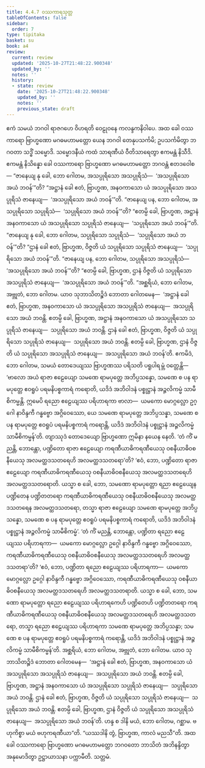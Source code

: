 ```yaml
---
title: 4.4.7 ဝဿကာရသုတ္တ
tableOfContents: false
sidebar:
  order: 7
type: tipitaka
basket: su
book: a4
review:
  current: review
  updated: '2025-10-27T21:48:22.900348'
  updated_by: ''
  notes: ''
  history:
  - state: review
    date: '2025-10-27T21:48:22.900348'
    updated_by: ''
    notes: ''
    previous_state: draft
---
```



<ReviewStatus review={frontmatter.review} showDetails={true} />

<HypothesisAnnotation frontmatter={frontmatter} />

<DynamicBreadcrumb />

<Division number="187" book="a4" e="ch" v="15" p="499">

<Paragraph number="1146" book="a4">
ဧကံ သမယံ ဘဂဝါ ရာဇဂဟေ ဝိဟရတိ ဝေဠုဝနေ ကလန္ဒကနိဝါပေ. အထ ခေါ ဝဿကာရော ဗြာဟ္မဏော မဂဓမဟာမတ္တော ယေန ဘဂဝါ တေနုပသင်္ကမိ; ဥပသင်္ကမိတွာ ဘဂဝတာ သဒ္ဓိံ သမ္မောဒိ. သမ္မောဒနီယံ ကထံ သာရဏီယံ ဝီတိသာရေတွာ ဧကမန္တံ နိသီဒိ. ဧကမန္တံ နိသိန္နော ခေါ ဝဿကာရော ဗြာဟ္မဏော မဂဓမဟာမတ္တော ဘဂဝန္တံ ဧတဒဝေါစ—
</Paragraph>

<Paragraph number="1147" book="a4">
“ဇာနေယျ နု ခေါ, ဘော ဂေါတမ, အသပ္ပုရိသော အသပ္ပုရိသံ—  ‘အသပ္ပုရိသော အယံ ဘဝန်’”တိ? “အဋ္ဌာနံ ခေါ ဧတံ, ဗြာဟ္မဏ, အနဝကာသော ယံ အသပ္ပုရိသော အသပ္ပုရိသံ ဇာနေယျ—  ‘အသပ္ပုရိသော အယံ ဘဝန်’”တိ. “ဇာနေယျ ပန, ဘော ဂေါတမ, အသပ္ပုရိသော သပ္ပုရိသံ—  ‘သပ္ပုရိသော အယံ ဘဝန်’”တိ? “ဧတမ္ပိ ခေါ, ဗြာဟ္မဏ, အဋ္ဌာနံ အနဝကာသော ယံ အသပ္ပုရိသော သပ္ပုရိသံ ဇာနေယျ—  ‘သပ္ပုရိသော အယံ ဘဝန်’”တိ. “ဇာနေယျ နု ခေါ, ဘော ဂေါတမ, သပ္ပုရိသော သပ္ပုရိသံ—  ‘သပ္ပုရိသော အယံ ဘဝန်’”တိ? “ဌာနံ ခေါ ဧတံ, ဗြာဟ္မဏ, ဝိဇ္ဇတိ ယံ သပ္ပုရိသော သပ္ပုရိသံ ဇာနေယျ—  ‘သပ္ပုရိသော အယံ ဘဝန်’”တိ. “ဇာနေယျ ပန, ဘော ဂေါတမ, သပ္ပုရိသော အသပ္ပုရိသံ—  ‘အသပ္ပုရိသော အယံ ဘဝန်’”တိ? “ဧတမ္ပိ ခေါ, ဗြာဟ္မဏ, ဌာနံ ဝိဇ္ဇတိ ယံ သပ္ပုရိသော အသပ္ပုရိသံ ဇာနေယျ—  ‘အသပ္ပုရိသော အယံ ဘဝန်’”တိ.
</Paragraph>

<Paragraph number="1148" book="a4">
“အစ္ဆရိယံ, ဘော ဂေါတမ, အဗ္ဘုတံ, ဘော ဂေါတမ. ယာဝ သုဘာသိတဉ္စိဒံ ဘောတာ ဂေါတမေန—  ‘အဋ္ဌာနံ ခေါ ဧတံ, ဗြာဟ္မဏ, အနဝကာသော ယံ အသပ္ပုရိသော အသပ္ပုရိသံ ဇာနေယျ—  အသပ္ပုရိသော အယံ ဘဝန္တိ. ဧတမ္ပိ ခေါ, ဗြာဟ္မဏ, အဋ္ဌာနံ အနဝကာသော ယံ အသပ္ပုရိသော သပ္ပုရိသံ ဇာနေယျ—  သပ္ပုရိသော အယံ ဘဝန္တိ. ဌာနံ ခေါ ဧတံ, ဗြာဟ္မဏ, ဝိဇ္ဇတိ ယံ သပ္ပုရိသော သပ္ပုရိသံ ဇာနေယျ—  သပ္ပုရိသော အယံ ဘဝန္တိ. ဧတမ္ပိ ခေါ, ဗြာဟ္မဏ, ဌာနံ ဝိဇ္ဇတိ ယံ သပ္ပုရိသော အသပ္ပုရိသံ ဇာနေယျ—  အသပ္ပုရိသော အယံ ဘဝန်’တိ.
</Paragraph>

<Paragraph number="1149" book="a4">
ဧကမိဒံ, ဘော ဂေါတမ, သမယံ တောဒေယျဿ ဗြာဟ္မဏဿ ပရိသတိ ပရူပါရမ္ဘံ ဝတ္တေန္တိ—  ‘ဗာလော အယံ ရာဇာ ဧဠေယျော သမဏေ ရာမပုတ္တေ အဘိပ္ပသန္နော, သမဏေ စ ပန ရာမပုတ္တေ ဧဝရူပံ ပရမနိပစ္စကာရံ ကရောတိ, ယဒိဒံ အဘိဝါဒနံ ပစ္စုဋ္ဌာနံ အဉ္ဇလိကမ္မံ သာမီစိကမ္မန္တိ. ဣမေပိ ရညော ဧဠေယျဿ ပရိဟာရကာ ဗာလာ—  ယမကော မောဂ္ဂလ္လော ဥဂ္ဂေါ နာဝိန္ဒကီ ဂန္ဓဗ္ဗော အဂ္ဂိဝေဿော, ယေ သမဏေ ရာမပုတ္တေ အဘိပ္ပသန္နာ, သမဏေ စ ပန ရာမပုတ္တေ ဧဝရူပံ ပရမနိပစ္စကာရံ ကရောန္တိ, ယဒိဒံ အဘိဝါဒနံ ပစ္စုဋ္ဌာနံ အဉ္ဇလိကမ္မံ သာမီစိကမ္မန်’တိ. တျာဿုဒံ တောဒေယျော ဗြာဟ္မဏော ဣမိနာ နယေန နေတိ. ‘တံ ကိံ မညန္တိ, ဘောန္တော, ပဏ္ဍိတော ရာဇာ ဧဠေယျော ကရဏီယာဓိကရဏီယေသု ဝစနီယာဓိဝစနီယေသု အလမတ္ထဒသတရေဟိ အလမတ္ထဒသတရော’တိ? ‘ဧဝံ, ဘော, ပဏ္ဍိတော ရာဇာ ဧဠေယျော ကရဏီယာဓိကရဏီယေသု ဝစနီယာဓိဝစနီယေသု အလမတ္ထဒသတရေဟိ အလမတ္ထဒသတရောတိ.
</Paragraph>

<Paragraph number="1150" book="a4">
ယသ္မာ စ ခေါ, ဘော, သမဏော ရာမပုတ္တော ရညာ ဧဠေယျေန ပဏ္ဍိတေန ပဏ္ဍိတတရော ကရဏီယာဓိကရဏီယေသု ဝစနီယာဓိဝစနီယေသု အလမတ္ထဒသတရေန အလမတ္ထဒသတရော, တသ္မာ ရာဇာ ဧဠေယျော သမဏေ ရာမပုတ္တေ အဘိပ္ပသန္နော, သမဏေ စ ပန ရာမပုတ္တေ ဧဝရူပံ ပရမနိပစ္စကာရံ ကရောတိ, ယဒိဒံ အဘိဝါဒနံ ပစ္စုဋ္ဌာနံ အဉ္ဇလိကမ္မံ သာမီစိကမ္မံ’.
</Paragraph>

<Paragraph number="1151" book="a4">
‘တံ ကိံ မညန္တိ, ဘောန္တော, ပဏ္ဍိတာ ရညော ဧဠေယျဿ ပရိဟာရကာ—  ယမကော မောဂ္ဂလ္လော ဥဂ္ဂေါ နာဝိန္ဒကီ ဂန္ဓဗ္ဗော အဂ္ဂိဝေဿော, ကရဏီယာဓိကရဏီယေသု ဝစနီယာဓိဝစနီယေသု အလမတ္ထဒသတရေဟိ အလမတ္ထဒသတရာ’တိ? ‘ဧဝံ, ဘော, ပဏ္ဍိတာ ရညော ဧဠေယျဿ ပရိဟာရကာ—  ယမကော မောဂ္ဂလ္လော ဥဂ္ဂေါ နာဝိန္ဒကီ ဂန္ဓဗ္ဗော အဂ္ဂိဝေဿော, ကရဏီယာဓိကရဏီယေသု ဝစနီယာဓိဝစနီယေသု အလမတ္ထဒသတရေဟိ အလမတ္ထဒသတရာတိ.
</Paragraph>

<Paragraph number="1152" book="a4">
ယသ္မာ စ ခေါ, ဘော, သမဏော ရာမပုတ္တော ရညော ဧဠေယျဿ ပရိဟာရကေဟိ ပဏ္ဍိတေဟိ ပဏ္ဍိတတရော ကရဏီယာဓိကရဏီယေသု ဝစနီယာဓိဝစနီယေသု အလမတ္ထဒသတရေဟိ အလမတ္ထဒသတရော, တသ္မာ ရညော ဧဠေယျဿ ပရိဟာရကာ သမဏေ ရာမပုတ္တေ အဘိပ္ပသန္နာ; သမဏေ စ ပန ရာမပုတ္တေ ဧဝရူပံ ပရမနိပစ္စကာရံ ကရောန္တိ, ယဒိဒံ အဘိဝါဒနံ ပစ္စုဋ္ဌာနံ အဉ္ဇလိကမ္မံ သာမီစိကမ္မန်’တိ.
</Paragraph>

<Paragraph number="1153" book="a4">
အစ္ဆရိယံ, ဘော ဂေါတမ, အဗ္ဘုတံ, ဘော ဂေါတမ. ယာဝ သုဘာသိတဉ္စိဒံ ဘောတာ ဂေါတမေန—  ‘အဋ္ဌာနံ ခေါ ဧတံ, ဗြာဟ္မဏ, အနဝကာသော ယံ အသပ္ပုရိသော အသပ္ပုရိသံ ဇာနေယျ—  အသပ္ပုရိသော အယံ ဘဝန္တိ. ဧတမ္ပိ ခေါ, ဗြာဟ္မဏ, အဋ္ဌာနံ အနဝကာသော ယံ အသပ္ပုရိသော သပ္ပုရိသံ ဇာနေယျ—  သပ္ပုရိသော အယံ ဘဝန္တိ. ဌာနံ ခေါ ဧတံ, ဗြာဟ္မဏ, ဝိဇ္ဇတိ ယံ သပ္ပုရိသော သပ္ပုရိသံ ဇာနေယျ—  သပ္ပုရိသော အယံ ဘဝန္တိ. ဧတမ္ပိ ခေါ, ဗြာဟ္မဏ, ဌာနံ ဝိဇ္ဇတိ ယံ သပ္ပုရိသော အသပ္ပုရိသံ ဇာနေယျ—  အသပ္ပုရိသော အယံ ဘဝန်’တိ. ဟန္ဒ စ ဒါနိ မယံ, ဘော ဂေါတမ, ဂစ္ဆာမ. ဗဟုကိစ္စာ မယံ ဗဟုကရဏီယာ”တိ. “ယဿဒါနိ တွံ, ဗြာဟ္မဏ, ကာလံ မညသီ”တိ.
</Paragraph>

<Paragraph number="1154" book="a4">
အထ ခေါ ဝဿကာရော ဗြာဟ္မဏော မဂဓမဟာမတ္တော ဘဂဝတော ဘာသိတံ အဘိနန္ဒိတွာ အနုမောဒိတွာ ဥဋ္ဌာယာသနာ ပက္ကာမီတိ.

</Paragraph>
</Division>

<Paragraph number="1155" type="center" book="a4">
သတ္တမံ.
</Paragraph>